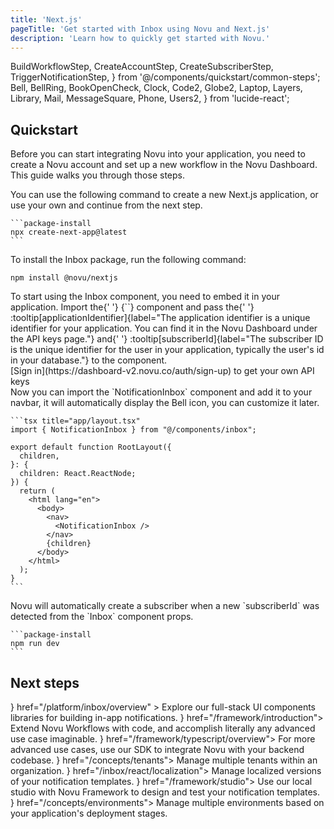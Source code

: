 ```yaml
---
title: 'Next.js'
pageTitle: 'Get started with Inbox using Novu and Next.js'
description: 'Learn how to quickly get started with Novu.'
---
```


  BuildWorkflowStep,
  CreateAccountStep,
  CreateSubscriberStep,
  TriggerNotificationStep,
} from '@/components/quickstart/common-steps';
  Bell,
  BellRing,
  BookOpenCheck,
  Clock,
  Code2,
  Globe2,
  Laptop,
  Layers,
  Library,
  Mail,
  MessageSquare,
  Phone,
  Users2,
} from 'lucide-react';

## Quickstart

Before you can start integrating Novu into your application, you need to create a Novu account and set up a new workflow in the Novu Dashboard. This guide walks you through those steps.

<Steps>
  <CreateAccountStep />

  <Step title="Create a new Next.js application">
    You can use the following command to create a new Next.js application, or use your own and continue from the next step.

    ```package-install
    npx create-next-app@latest
    ```

  </Step>

<Step title="Install the Inbox package">
To install the Inbox package, run the following command:

```package-install
npm install @novu/nextjs
```

</Step>

<Step title="Create the Inbox component">
  To start using the Inbox component, you need to embed it in your application. Import the{' '}
  <Method href="/platform/inbox/react/components/inbox">{`<Inbox />`}</Method> component and pass the{' '} :tooltip[applicationIdentifier]{label="The application identifier is a unique identifier for your application. You can find it in the Novu Dashboard under the API keys page."} and{' '} :tooltip[subscriberId]{label="The subscriber ID is the unique identifier for the user in your application, typically the user's id in your database."} to the component.

  <InboxCodeBlock />
  <SignedOut>
    <div className="text-sm text-gray-500 text-center mt-[-12px]">
      [Sign in](https://dashboard-v2.novu.co/auth/sign-up) to get your own API keys
    </div>
  </SignedOut>
</Step>

  <Step title="Add the Inbox to your navbar">
    Now you can import the `NotificationInbox` component and add it to your navbar, it will automatically display the Bell icon, you can customize it later.
    
    ```tsx title="app/layout.tsx"
    import { NotificationInbox } from "@/components/inbox";

    export default function RootLayout({
      children,
    }: {
      children: React.ReactNode;
    }) {
      return (
        <html lang="en">
          <body>
            <nav>
              <NotificationInbox />
            </nav>
            {children}
          </body>
        </html>
      );
    }
    ```

  </Step>

  <Step title="Create your first subscriber">
    Novu will automatically create a subscriber when a new `subscriberId` was
    detected from the `Inbox` component props.

    ```package-install
    npm run dev
    ```

  </Step>

<TriggerNotificationStep />

</Steps>

## Next steps

<Cards cols={2}>
  <Card
    title="Inbox and preferences UI components"
    icon={<Library />}
    href="/platform/inbox/overview"
  >
    Explore our full-stack UI components libraries for building in-app notifications.
  </Card>
  <Card title="Novu Framework " icon={<Code2 />} href="/framework/introduction">
    Extend Novu Workflows with code, and accomplish literally any advanced use case imaginable.
  </Card>
  <Card title="Framework SDK" icon={<Code2 />} href="/framework/typescript/overview">
    For more advanced use cases, use our SDK to integrate Novu with your backend codebase.
  </Card>
  <Card title="Multi-tenancy" icon={<Users2 />} href="/concepts/tenants">
    Manage multiple tenants within an organization.
  </Card>
  <Card title="Localization" icon={<Globe2 />} href="/inbox/react/localization">
    Manage localized versions of your notification templates.
  </Card>
  <Card title="Local studio" icon={<Laptop />} href="/framework/studio">
    Use our local studio with Novu Framework to design and test your notification templates.
  </Card>
  <Card title="Environments" icon={<Layers />} href="/concepts/environments">
    Manage multiple environments based on your application's deployment stages.
  </Card>
</Cards>
